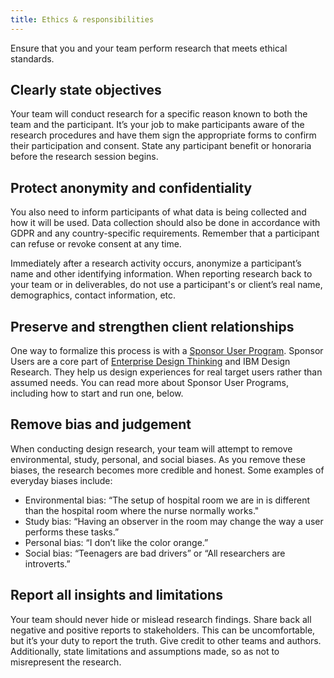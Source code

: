 ```yaml
---
title: Ethics & responsibilities
---
```


<PageDescription>

Ensure that you and your team perform research that meets ethical standards.

</PageDescription>

## Clearly state objectives

Your team will conduct research for a specific reason known to both the team and the participant. It’s your job to make participants aware of the research procedures and have them sign the appropriate forms to confirm their participation and consent. State any participant benefit or honoraria before the research session begins.

## Protect anonymity and confidentiality

You also need to inform participants of what data is being collected and how it will be used. Data collection should also be done in accordance with GDPR and any country-specific requirements. Remember that a participant can refuse or revoke consent at any time.

Immediately after a research activity occurs, anonymize a participant’s name and other identifying information. When reporting research back to your team or in deliverables, do not use a participant's or client’s real name, demographics, contact information, etc.

## Preserve and strengthen client relationships

One way to formalize this process is with a [Sponsor User Program](/sponsor-user-program/overview). Sponsor Users are a core part of [Enterprise Design Thinking](https://www.ibm.com/design/thinking/page/framework) and IBM Design Research. They help us design experiences for real target users rather than assumed needs. You can read more about Sponsor User Programs, including how to start and run one, below.

<Row className="resource-card-group">
  <Column noGutterSm={true} colSm={4} colMd={2} colMd={3} colLg={4}>
    <ResourceCard
      title="Sponsor User Program"
      aspectRatio="2:1"
      actionIcon="arrowRight"
      href="/sponsor-user-program/overview"
    />
  </Column>
</Row>

## Remove bias and judgement

When conducting design research, your team will attempt to remove environmental, study, personal, and social biases. As you remove these biases, the research becomes more credible and honest. Some examples of everyday biases include:

- Environmental bias: “The setup of hospital room we are in is different than the hospital room where the nurse normally works."
- Study bias: “Having an observer in the room may change the way a user performs these tasks.”
- Personal bias: “I don’t like the color orange.”
- Social bias: “Teenagers are bad drivers” or “All researchers are introverts.”

## Report all insights and limitations

Your team should never hide or mislead research findings. Share back all negative and positive reports to stakeholders. This can be uncomfortable, but it’s your duty to report the truth. Give credit to other teams and authors. Additionally, state limitations and assumptions made, so as not to misrepresent the research.
